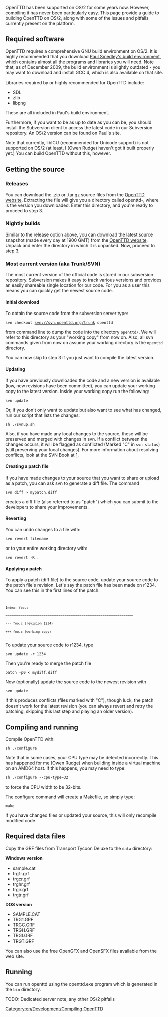 [[Category:en/Development/Compiling OpenTTD]]
OpenTTD has been supported on OS/2 for some years now. However, compiling it has never been particularly easy. This page provide a guide to building OpenTTD on OS/2, along with some of the issues and pitfalls currently present on the platform.

==Required software==

OpenTTD requires a comprehensive GNU build environment on OS/2. It is highly recommended that you download [http://os2ports.smedley.info/index.php?page=build-environment Paul Smedley's build environment], which contains almost all the programs and libraries you will need. Note that, as of December 2009, the build environment is slightly outdated - you may want to download and install GCC 4, which is also available on that site.

Libraries required by or highly recommended for OpenTTD include:

* SDL
* zlib
* libpng

These are all included in Paul's build environment.

Furthermore, if you want to be as up to date as you can be, you should install the Subversion client to access the latest code in our Subversion repository. An OS/2 version can be found on Paul's site.

Note that currently, libICU (recommended for Unicode support) is not supported on OS/2 (at least, I (Owen Rudge) haven't got it built properly yet.) You can build OpenTTD without this, however.

== Getting the source ==
=== Releases ===
You can download the .zip or .tar.gz source files from the [http://www.openttd.org/download-trunk OpenTTD website]. Extracting the file will give you a directory called openttd-<version>, where <version> is the version you downloaded. Enter this directory, and you're ready to proceed to step 3.

=== Nightly builds ===
Similar to the release option above, you can download the latest source snapshot (made every day at 1900 GMT) from the [http://www.openttd.org/download-trunk OpenTTD website]. Unpack and enter the directory in which it is unpacked. Now, proceed to step 3.

=== Most current version (aka Trunk/SVN) ===
The most current version of the official code is stored in our subversion repository. Subversion makes it easy to track various versions and provides an easily shareable single location for our code. For you as a user this means you can quickly get the newest source code.

==== Initial download ====

To obtain the source code from the subversion server type:

<code>svn checkout svn://svn.openttd.org/trunk openttd</code>

from command line to dump the code into the directory <code>openttd/</code>. We will refer to this directory as your "working copy" from now on. Also, all svn commands given from now on assume your working directory is the <code>openttd</code> directory.

You can now skip to step 3 if you just want to compile the latest version.

==== Updating ====

If you have previously downloaded the code and a new version is available (iow, new revisions have been committed), you can update your working copy to the latest version. Inside your working copy run the following:

<code>svn update</code>

Or, if you don't only want to update but also want to see what has changed, run our script that lists the changes:

<code>sh ./svnup.sh</code>

Also, if you have made any local changes to the source, these will be preserved and merged with changes in svn. If a conflict between the changes occurs, it will be flagged as conflicted (Marked "C" in <code>svn status</code>) (still preserving your local changes). For more information about resolving conflicts, look at the SVN Book at [http://subversion.tigris.org].

====Creating a patch file====

If you have made changes to your source that you want to share or upload as a patch, you can ask svn to generate a diff file.
The command

<code>svn diff > mypatch.diff</code>

creates a diff file (also referred to as "patch") which you can submit to the developers to share your improvements.

====Reverting====

You can undo changes to a file with:

<code>svn revert filename</code>

or to your entire working directory with:

<code>svn revert -R .</code>

==== Applying a patch ====

To apply a patch (diff file) to the source code, update your source code to the patch file's revision. Let's say the patch file has been made on r1234. You can see this in the first lines of the patch:
<code>
 Index: foo.c
 ===================================================================
 --- foo.c (revision 1234)
 +++ foo.c (working copy)
 </code>
To update your source code to r1234, type

<code> svn update -r 1234</code>

Then you're ready to merge the patch file

<code> patch -p0 < mydiff.diff</code>

Now (optionally) update the source code to the newest revision with

<code> svn update</code>

If this produces conflicts (files marked with "C"), though luck, the patch doesn't work for the latest revision (you can always revert and retry the patching, skipping this last step and playing an older version).

== Compiling and running ==

Compile OpenTTD with:

<code>sh ./configure</code>

Note that in some cases, your CPU type may be detected incorrectly. This has happened for me (Owen Rudge) when building inside a virtual machine on an AMD64 host. If this happens, you may need to type:

<code>sh ./configure --cpu-type=32</code>

to force the CPU width to be 32-bits.

The configure command will create a Makefile, so simply type:

<code>make</code>

If you have changed files or updated your source, this will only recompile modified code.

== Required data files ==

Copy the GRF files from Transport Tycoon Deluxe to the <code>data</code> directory:

'''Windows version'''
*sample.cat
*trg1r.grf
*trgcr.grf
*trghr.grf
*trgir.grf
*trgtr.grf

'''DOS version'''
*SAMPLE.CAT
*TRG1.GRF
*TRGC.GRF
*TRGH.GRF
*TRGI.GRF
*TRGT.GRF

You can also use the free OpenGFX and OpenSFX files available from the web site.

== Running ==
You can run openttd using the openttd.exe program which is generated in the <code>bin</code> directory.

TODO: Dedicated server note, any other OS/2 pitfalls